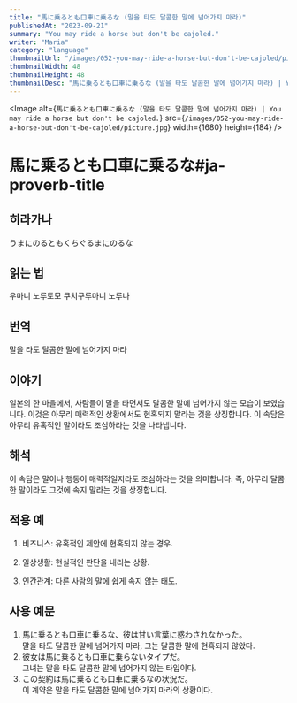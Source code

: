 ```yaml
---
title: "馬に乗るとも口車に乗るな (말을 타도 달콤한 말에 넘어가지 마라)"
publishedAt: "2023-09-21"
summary: "You may ride a horse but don't be cajoled."
writer: "Maria"
category: "language"
thumbnailUrl: "/images/052-you-may-ride-a-horse-but-don't-be-cajoled/picture.jpg"
thumbnailWidth: 48
thumbnailHeight: 48
thumbnailDesc: "馬に乗るとも口車に乗るな (말을 타도 달콤한 말에 넘어가지 마라) | You may ride a horse but don't be cajoled."
---
```


<Image
  alt={`馬に乗るとも口車に乗るな (말을 타도 달콤한 말에 넘어가지 마라) | You may ride a horse but don't be cajoled.`}
  src={`/images/052-you-may-ride-a-horse-but-don't-be-cajoled/picture.jpg`}
  width={1680}
  height={184}
/>

# 馬に乗るとも口車に乗るな#ja-proverb-title

## 히라가나

うまにのるともくちぐるまにのるな

## 읽는 법

우마니 노루토모 쿠치구루마니 노루나

## 번역

말을 타도 달콤한 말에 넘어가지 마라

## 이야기

일본의 한 마을에서, 사람들이 말을 타면서도 달콤한 말에 넘어가지 않는 모습이 보였습니다. 이것은 아무리 매력적인 상황에서도 현혹되지 말라는 것을 상징합니다. 이 속담은 아무리 유혹적인 말이라도 조심하라는 것을 나타냅니다.

## 해석

이 속담은 말이나 행동이 매력적일지라도 조심하라는 것을 의미합니다. 즉, 아무리 달콤한 말이라도 그것에 속지 말라는 것을 상징합니다.

## 적용 예

1. 비즈니스: 유혹적인 제안에 현혹되지 않는 경우.

2. 일상생활: 현실적인 판단을 내리는 상황.

3. 인간관계: 다른 사람의 말에 쉽게 속지 않는 태도.

## 사용 예문

1. 馬に乗るとも口車に乗るな、彼は甘い言葉に惑わされなかった。<br /> 말을 타도 달콤한 말에 넘어가지 마라, 그는 달콤한 말에 현혹되지 않았다.
2. 彼女は馬に乗るとも口車に乗らないタイプだ。<br /> 그녀는 말을 타도 달콤한 말에 넘어가지 않는 타입이다.
3. この契約は馬に乗るとも口車に乗るなの状況だ。<br /> 이 계약은 말을 타도 달콤한 말에 넘어가지 마라의 상황이다.
